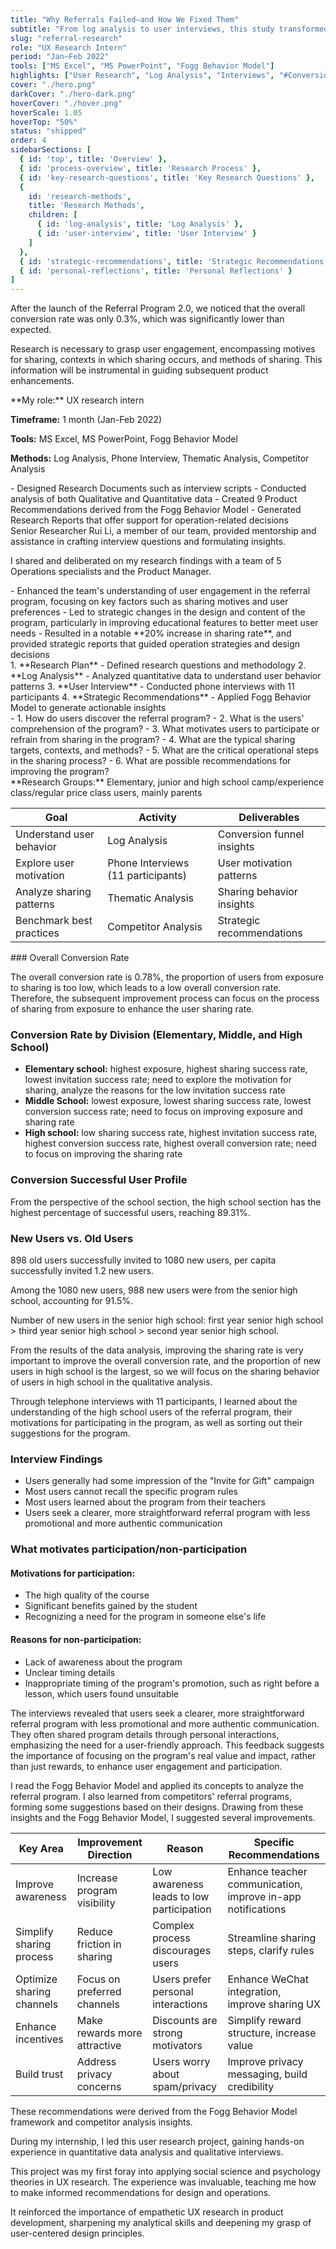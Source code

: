 ```yaml
---
title: "Why Referrals Failed—and How We Fixed Them"
subtitle: "From log analysis to user interviews, this study transformed vague incentives into authentic engagement—leading to a 20% uplift in sharing."
slug: "referral-research"
role: "UX Research Intern"
period: "Jan–Feb 2022"
tools: ["MS Excel", "MS PowerPoint", "Fogg Behavior Model"]
highlights: ["User Research", "Log Analysis", "Interviews", "#Conversion", "#Engagement"]
cover: "./hero.png"
darkCover: "./hero-dark.png"
hoverCover: "./hover.png"
hoverScale: 1.05
hoverTop: "50%"
status: "shipped"
order: 4
sidebarSections: [
  { id: 'top', title: 'Overview' },  
  { id: 'process-overview', title: 'Research Process' },
  { id: 'key-research-questions', title: 'Key Research Questions' },
  { 
    id: 'research-methods', 
    title: 'Research Methods',
    children: [
      { id: 'log-analysis', title: 'Log Analysis' },
      { id: 'user-interview', title: 'User Interview' }
    ]
  },
  { id: 'strategic-recommendations', title: 'Strategic Recommendations' },
  { id: 'personal-reflections', title: 'Personal Reflections' }
]
---
```



<ProjectGrid>
  <Section heading="💡 Motivation">
  After the launch of the Referral Program 2.0, we noticed that the overall conversion rate was only 0.3%, which was significantly lower than expected.

  Research is necessary to grasp user engagement, encompassing motives for sharing, contexts in which sharing occurs, and methods of sharing. This information will be instrumental in guiding subsequent product enhancements.
  </Section>

  <Section heading="✨ Research Scope">
   **My role:** UX research intern

  **Timeframe:** 1 month (Jan-Feb 2022)

  **Tools:** MS Excel, MS PowerPoint, Fogg Behavior Model

  **Methods:** Log Analysis, Phone Interview, Thematic Analysis, Competitor Analysis
  </Section>

  <Section heading="🌈 What I worked on">
  - Designed Research Documents such as interview scripts
  - Conducted analysis of both Qualitative and Quantitative data
  - Created 9 Product Recommendations derived from the Fogg Behavior Model
  - Generated Research Reports that offer support for operation-related decisions
  </Section>

  <Section heading="🧑‍🤝‍🧑 Who I worked with">
  Senior Researcher Rui Li, a member of our team, provided mentorship and assistance in crafting interview questions and formulating insights. 

  I shared and deliberated on my research findings with a team of 5 Operations specialists and the Product Manager.
  </Section>
</ProjectGrid>

<Section heading="📸 Impact">
- Enhanced the team's understanding of user engagement in the referral program, focusing on key factors such as sharing motives and user preferences
- Led to strategic changes in the design and content of the program, particularly in improving educational features to better meet user needs
- Resulted in a notable **20% increase in sharing rate**, and provided strategic reports that guided operation strategies and design decisions
</Section>

<Section heading="Process overview">
1. **Research Plan** - Defined research questions and methodology
2. **Log Analysis** - Analyzed quantitative data to understand user behavior patterns
3. **User Interview** - Conducted phone interviews with 11 participants
4. **Strategic Recommendations** - Applied Fogg Behavior Model to generate actionable insights

</Section>

<Section heading="Key Research Questions">
- 1. How do users discover the referral program?
- 2. What is the users' comprehension of the program?
- 3. What motivates users to participate or refrain from sharing in the program?
- 4. What are the typical sharing targets, contexts, and methods?
- 5. What are the critical operational steps in the sharing process?
- 6. What are possible recommendations for improving the program?

</Section>

<Section heading="Research Methods">
**Research Groups:** Elementary, junior and high school camp/experience class/regular price class users, mainly parents

| Goal | Activity | Deliverables |
|------|----------|--------------|
| Understand user behavior | Log Analysis | Conversion funnel insights |
| Explore user motivation | Phone Interviews (11 participants) | User motivation patterns |
| Analyze sharing patterns | Thematic Analysis | Sharing behavior insights |
| Benchmark best practices | Competitor Analysis | Strategic recommendations |

<RichImage src="/projects/referral-research/research-methods-table.png" alt="Research methods table visualization" caption="Overview of research activities and their corresponding deliverables" />
</Section>

<Section heading="Log Analysis">
### Overall Conversion Rate

The overall conversion rate is 0.78%, the proportion of users from exposure to sharing is too low, which leads to a low overall conversion rate. Therefore, the subsequent improvement process can focus on the process of sharing from exposure to enhance the user sharing rate.

<RichImage src="/projects/referral-research/conversion-funnel.png" alt="Referral program conversion funnel" caption="Overall conversion funnel showing 0.78% conversion rate from exposure to sharing" />

### Conversion Rate by Division (Elementary, Middle, and High School)

- **Elementary school:** highest exposure, highest sharing success rate, lowest invitation success rate; need to explore the motivation for sharing, analyze the reasons for the low invitation success rate
- **Middle School:** lowest exposure, lowest sharing success rate, lowest conversion success rate; need to focus on improving exposure and sharing rate
- **High school:** low sharing success rate, highest invitation success rate, highest conversion success rate, highest overall conversion rate; need to focus on improving the sharing rate

<RichImage src="./conversion-by-school.png" alt="Conversion rates by school division" caption="Comparison of conversion rates across elementary, middle, and high school divisions" />


### Conversion Successful User Profile

From the perspective of the school section, the high school section has the highest percentage of successful users, reaching 89.31%.

<RichImage src="./conversion-successful-user-profile.png" alt="Conversion Successful User Profile" caption=" " width="half" />

### New Users vs. Old Users

898 old users successfully invited to 1080 new users, per capita successfully invited 1.2 new users. 

Among the 1080 new users, 988 new users were from the senior high school, accounting for 91.5%. 

Number of new users in the senior high school: first year senior high school > third year senior high school > second year senior high school.

<RichImage src="./new-users.png" alt="New Users" caption=" " />

From the results of the data analysis, improving the sharing rate is very important to improve the overall conversion rate, and the proportion of new users in high school is the largest, so we will focus on the sharing behavior of users in high school in the qualitative analysis.

</Section>

<Section heading="User Interview">
Through telephone interviews with 11 participants, I learned about the understanding of the high school users of the referral program, their motivations for participating in the program, as well as sorting out their suggestions for the program.

### Interview Findings

- Users generally had some impression of the "Invite for Gift" campaign
- Most users cannot recall the specific program rules
- Most users learned about the program from their teachers
- Users seek a clearer, more straightforward referral program with less promotional and more authentic communication


### What motivates participation/non-participation

<div class="motivation-cards">
  <div class="motivation-card participation">
    <h4>Motivations for participation:</h4>
    <ul>
      <li>The high quality of the course</li>
      <li>Significant benefits gained by the student</li>
      <li>Recognizing a need for the program in someone else's life</li>
    </ul>
  </div>
  
  <div class="motivation-card non-participation">
    <h4>Reasons for non-participation:</h4>
    <ul>
      <li>Lack of awareness about the program</li>
      <li>Unclear timing details</li>
      <li>Inappropriate timing of the program's promotion, such as right before a lesson, which users found unsuitable</li>
    </ul>
  </div>
</div>

The interviews revealed that users seek a clearer, more straightforward referral program with less promotional and more authentic communication. They often shared program details through personal interactions, emphasizing the need for a user-friendly approach. This feedback suggests the importance of focusing on the program's real value and impact, rather than just rewards, to enhance user engagement and participation.

</Section>

<Section heading="Strategic Recommendations">
I read the Fogg Behavior Model and applied its concepts to analyze the referral program. I also learned from competitors' referral programs, forming some suggestions based on their designs. Drawing from these insights and the Fogg Behavior Model, I suggested several improvements.

| Key Area | Improvement Direction | Reason | Specific Recommendations |
|----------|----------------------|--------|-------------------------|
| Improve awareness | Increase program visibility | Low awareness leads to low participation | Enhance teacher communication, improve in-app notifications |
| Simplify sharing process | Reduce friction in sharing | Complex process discourages users | Streamline sharing steps, clarify rules |
| Optimize sharing channels | Focus on preferred channels | Users prefer personal interactions | Enhance WeChat integration, improve sharing UX |
| Enhance incentives | Make rewards more attractive | Discounts are strong motivators | Simplify reward structure, increase value |
| Build trust | Address privacy concerns | Users worry about spam/privacy | Improve privacy messaging, build credibility |

<RichImage src="./strategic-recommendations-table.png" alt="Strategic recommendations table" caption="Key improvement areas and specific recommendations based on Fogg Behavior Model" />

These recommendations were derived from the Fogg Behavior Model framework and competitor analysis insights.
</Section>

<Section heading="Personal Reflections">
During my internship, I led this user research project, gaining hands-on experience in quantitative data analysis and qualitative interviews. 

This project was my first foray into applying social science and psychology theories in UX research. The experience was invaluable, teaching me how to make informed recommendations for design and operations. 

It reinforced the importance of empathetic UX research in product development, sharpening my analytical skills and deepening my grasp of user-centered design principles.
</Section>
